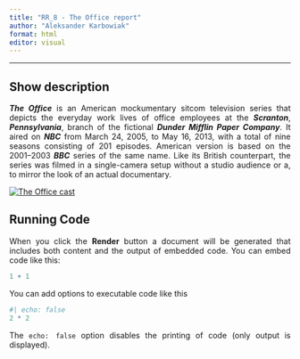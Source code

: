 ---
title: "RR_8 - The Office report"
author: "Aleksander Karbowiak"
format: html
editor: visual
---

::: {style="text-align: justify"}

------------------------------------------------------------------------

## Show description

***The Office*** is an American mockumentary sitcom television series that depicts the everyday work lives of office employees at the ***Scranton***, ***Pennsylvania***, branch of the fictional ***Dunder Mifflin Paper Company***. It aired on ***NBC*** from March 24, 2005, to May 16, 2013, with a total of nine seasons consisting of 201 episodes. American version is based on the 2001--2003 ***BBC*** series of the same name. Like its British counterpart, the series was filmed in a single-camera setup without a studio audience or a, to mirror the look of an actual documentary.

[![The Office cast](The_OFFICE_CREW.jpg){fig-alt="The Office cast" fig-align="center"}](https://www.google.com/search?sca_esv=6b1c5e95a3d0b06b&rlz=1C1GCEB_enPL961PL962&q=the+office&uds=AMwkrPth2lwGf-lsu6J4oEsDB3N57nv8C_6kM3GXelCSuJJYTDzI_9U-OrT0-fhjmxLR2T3Wbbz66HRSaZs31ygG9zKaKDy5sBaxWWDrJtp6L4_8zi1VfHKg1Df2AiGsl-ASZcB97ydFBAWRG8nnY6sawasin1vI0bS72KtVIvh5lkHb9thIR6eAKlhUWdBX-KEdydEIwo2T5BFuVjkhPLYhVas219__5-t2OzFooLTS8k01nnmTiTLbOHjluqr1UR-fuQadGyKzRyWx0WLos1C5SVfGYV6MgfpTPZwFhnukIbt9z8TxrYP7QEZlq5bHT7rOrdjjNciqoiuUnVDkg6WGRlz_pWrHkQ&udm=2&prmd=ivnbz&sa=X&ved=2ahUKEwjguIa1wcyFAxU1RvEDHcj9BP8QtKgLegQICxAB&biw=1536&bih=703&dpr=1.25#vhid=okH8ui5F4YWQOM&vssid=mosaic)

## Running Code

When you click the **Render** button a document will be generated that includes both content and the output of embedded code. You can embed code like this:

```{r}
1 + 1
```

You can add options to executable code like this

```{r}
#| echo: false
2 * 2
```

The `echo: false` option disables the printing of code (only output is displayed).
:::
